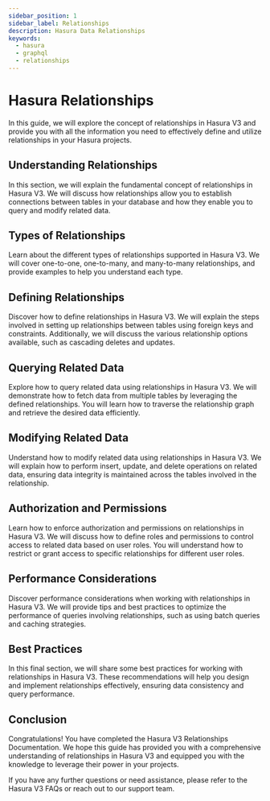 ```yaml
---
sidebar_position: 1
sidebar_label: Relationships
description: Hasura Data Relationships
keywords:
  - hasura
  - graphql
  - relationships
---
```


# Hasura Relationships

In this guide, we will explore the concept of relationships in Hasura V3 and provide you with all the information you need to effectively define and utilize relationships in your Hasura projects.

## Understanding Relationships

In this section, we will explain the fundamental concept of relationships in Hasura V3. We will discuss how relationships allow you to establish connections between tables in your database and how they enable you to query and modify related data.

## Types of Relationships

Learn about the different types of relationships supported in Hasura V3. We will cover one-to-one, one-to-many, and many-to-many relationships, and provide examples to help you understand each type.

## Defining Relationships

Discover how to define relationships in Hasura V3. We will explain the steps involved in setting up relationships between tables using foreign keys and constraints. Additionally, we will discuss the various relationship options available, such as cascading deletes and updates.

## Querying Related Data

Explore how to query related data using relationships in Hasura V3. We will demonstrate how to fetch data from multiple tables by leveraging the defined relationships. You will learn how to traverse the relationship graph and retrieve the desired data efficiently.

## Modifying Related Data

Understand how to modify related data using relationships in Hasura V3. We will explain how to perform insert, update, and delete operations on related data, ensuring data integrity is maintained across the tables involved in the relationship.

## Authorization and Permissions

Learn how to enforce authorization and permissions on relationships in Hasura V3. We will discuss how to define roles and permissions to control access to related data based on user roles. You will understand how to restrict or grant access to specific relationships for different user roles.

## Performance Considerations

Discover performance considerations when working with relationships in Hasura V3. We will provide tips and best practices to optimize the performance of queries involving relationships, such as using batch queries and caching strategies.

## Best Practices

In this final section, we will share some best practices for working with relationships in Hasura V3. These recommendations will help you design and implement relationships effectively, ensuring data consistency and query performance.

## Conclusion

Congratulations! You have completed the Hasura V3 Relationships Documentation. We hope this guide has provided you with a comprehensive understanding of relationships in Hasura V3 and equipped you with the knowledge to leverage their power in your projects.

If you have any further questions or need assistance, please refer to the Hasura V3 FAQs or reach out to our support team.

